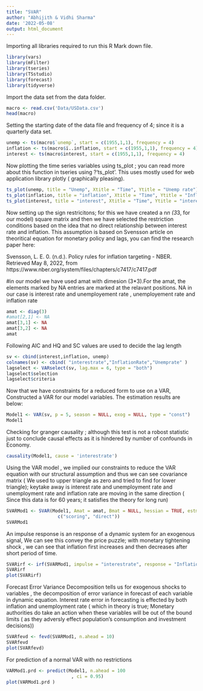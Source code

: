 ---
title: "SVAR"
author: "Abhijith & Vidhi Sharma"
date: '2022-05-08'
output: html_document
---
Importing all libraries required to run this R Mark down file.

```{r setup, include=FALSE}
library(vars)
library(mFilter)
library(tseries)
library(TSstudio)
library(forecast)
library(tidyverse)
```
Import the data set from the data folder. 

```{r}
macro <- read.csv('Data/USData.csv')
head(macro)
```

Setting the starting date of the data file and frequency of 4; since it is a quarterly data set.

```{r}
unemp <- ts(macro$`unemp`, start = c(1955,1,1), frequency = 4)
inflation <- ts(macro$ï..inflation, start = c(1955,1,1), frequency = 4)
interest <- ts(macro$interest, start = c(1955,1,1), frequency = 4)
```

Now plotting the time series variables using ts_plot ; you can read more about this function in tseries using ?'ts_plot'. 
This uses mostly used for web application library plotly ( graphically pleasing).
```{r}
ts_plot(unemp, title = "Unemp", Xtitle = "Time", Ytitle = "Unemp rate")
ts_plot(inflation, title = "inflation", Xtitle = "Time", Ytitle = "Inflation Rate")
ts_plot(interest, title = "interest", Xtitle = "Time", Ytitle = "interest rate")
```

Now setting up the sign restricitons; for this we have created a n*n (3*3, for our model) square matrix and then we have selected the restriction conditions based on the idea that no direct relationship between interest rate and inflation. This assumption is based on Svensson article on theoritical equation for monetary policy and lags, you can find the research paper here:

Svensson, L. E. 0. (n.d.). Policy rules for inflation targeting - NBER. Retrieved May 8, 2022, from https://www.nber.org/system/files/chapters/c7417/c7417.pdf 

#in our model we have used amat with dimesion (3*3).For the amat, the elements marked by NA entries are marked at the relavant positions. 
NA in our case is interest rate and unemployement rate , unemployement rate and inflation rate 



```{r}
amat <- diag(3)
#amat[2,1] <- NA
amat[3,1] <- NA
amat[3,2] <- NA
amat
```
Following AIC and HQ and SC values are used to decide the lag length

```{r}
sv <- cbind(interest,inflation, unemp)
colnames(sv) <- cbind( "interestrate","InflationRate","Unemprate" )
lagselect <- VARselect(sv, lag.max = 6, type = "both")
lagselect$selection
lagselect$criteria
```

Now that we have constraints for a reduced form to use on a VAR, Constructed a VAR for our model variables.
The estimation results are below:

```{r}
Model1 <- VAR(sv, p = 5, season = NULL, exog = NULL, type = "const")
Model1
```
Checking for granger causality ; although this test is not a robost statistic just to conclude causal effects as it is hindered by number of confounds in Economy.

```{r}
causality(Model1, cause = 'interestrate')
```
Using the VAR model , we implied our constraints to reduce the VAR equation with our structural assumption
and thus we can see covariance matrix ( We used to upper triangle as zero and tried to find for lower triangle); keytake away is interest rate and unemployment rate and unemployment rate and inflation rate are moving in the same direction ( Since this data is for 60 years; it satisfies the theory for long run)
```{r warning=FALSE}

SVARMod1 <- SVAR(Model1, Amat = amat, Bmat = NULL, hessian = TRUE, estmethod =
                   c("scoring", "direct"))
SVARMod1
```

An impulse response is an response of a dynamic system for an exogenous signal, We can see this convey the price puzzle; with monetary tightening shock , we can see that inflation first increases and then decreases after short period of time. 
```{r}
SVARirf <- irf(SVARMod1, impulse = "interestrate", response = "InflationRate",n.ahead=100)
SVARirf
plot(SVARirf)

```

Forecast Error Variance Decomposition tells us for exogenous shocks to variables , the decomposition of error variance in forecast of each variable in dynamic equation. Interest rate error in forecasting is effected by both inflation and unemployment rate ( which in theory is true; Monetary authorities do take an action when these variables will be out of the bound limits ( as they adversly effect population's consumption and investment decisions))

```{r}

SVARfevd <- fevd(SVARMod1, n.ahead = 10)
SVARfevd
plot(SVARfevd)
```

For prediction of a normal VAR with no restrictions

```{r}
VARMod1.prd <- predict(Model1, n.ahead = 100
                        , ci = 0.95)
plot(VARMod1.prd )

```

